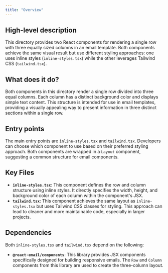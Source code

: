 ```yaml
---
title: "Overview"
---
```


## High-level description
This directory provides two React components for rendering a single row with three equally sized columns in an email template. Both components achieve the same visual result but use different styling approaches: one uses inline styles (`inline-styles.tsx`) while the other leverages Tailwind CSS (`tailwind.tsx`).

## What does it do?
Both components in this directory render a single row divided into three equal columns. Each column has a distinct background color and displays simple text content. This structure is intended for use in email templates, providing a visually appealing way to present information in three distinct sections within a single row.

## Entry points
The main entry points are `inline-styles.tsx` and `tailwind.tsx`. Developers can choose which component to use based on their preferred styling approach. Both components are wrapped in a `Layout` component, suggesting a common structure for email components.

## Key Files
- **`inline-styles.tsx`**: This component defines the row and column structure using inline styles. It directly specifies the width, height, and background color of each column within the component's JSX.
- **`tailwind.tsx`**: This component achieves the same layout as `inline-styles.tsx` but uses Tailwind CSS classes for styling. This approach can lead to cleaner and more maintainable code, especially in larger projects.

## Dependencies
Both `inline-styles.tsx` and `tailwind.tsx` depend on the following:

- **`@react-email/components`**: This library provides JSX components specifically designed for building responsive emails. The `Row` and `Column` components from this library are used to create the three-column layout.
